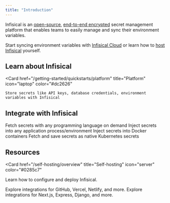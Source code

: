 ```yaml
---
title: "Introduction"
---
```


Infisical is an [open-source](https://opensource.com/resources/what-open-source), [end-to-end encrypted](https://en.wikipedia.org/wiki/End-to-end_encryption) secret management platform that enables teams to easily manage and sync their environment variables.

Start syncing environment variables with [Infisical Cloud](https://app.infisical.com) or learn how to [host Infisical](/self-hosting/overview) yourself.

## Learn about Infisical

<Card
    href="/getting-started/quickstarts/platform"
    title="Platform"
    icon="laptop"
    color="#dc2626"
>
    Store secrets like API keys, database credentials, environment variables with Infisical
</Card>

## Integrate with Infisical

<CardGroup cols={2}>
  <Card
    title="SDKs"
    href="/getting-started/quickstarts/sdks"
    icon="boxes-stacked"
    color="#3c8639"
  >
    Fetch secrets with any programming language on demand
  </Card>
  <Card href="/getting-started/quickstarts/cli" title="Command Line Interface" icon="square-terminal" color="#3775a9">
    Inject secrets into any application process/environment
  </Card>
  <Card href="/getting-started/quickstarts/docker" title="Docker" icon="docker" color="#0078d3">
    Inject secrets into Docker containers
  </Card>
  <Card
    href="/getting-started/quickstarts/kubernetes"
    title="Kubernetes"
    icon="server"
    color="#3775a9"
  >
    Fetch and save secrets as native Kubernetes secrets
  </Card>
</CardGroup>

## Resources

<Card
  href="/self-hosting/overview"
  title="Self-hosting"
  icon="server"
  color="#0285c7"
>
  Learn how to configure and deploy Infisical.
</Card>

<CardGroup cols={2}>
  <Card
    href="/integrations/overview"
    title="Native Integrations"
    icon="clouds"
    color="#dc2626"
  >
    Explore integrations for GitHub, Vercel, Netlify, and more.
  </Card>
  <Card
    href="/integrations/overview"
    title="Frameworks"
    icon="plug"
    color="#dc2626"
  >
    Explore integrations for Next.js, Express, Django, and more.
  </Card>
</CardGroup>
